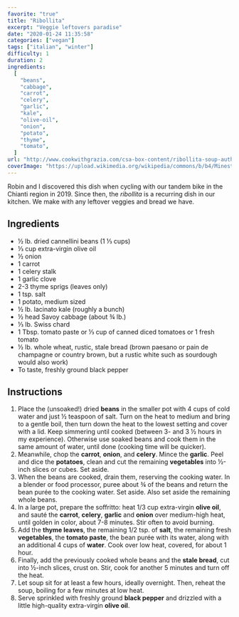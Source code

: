 ```yaml
---
favorite: "true"
title: "Ribollita"
excerpt: "Veggie leftovers paradise"
date: "2020-01-24 11:35:58"
categories: ["vegan"]
tags: ["italian", "winter"]
difficulty: 1
duration: 2
ingredients:
  [
    "beans",
    "cabbage",
    "carrot",
    "celery",
    "garlic",
    "kale",
    "olive-oil",
    "onion",
    "potato",
    "thyme",
    "tomato",
  ]
url: "http://www.cookwithgrazia.com/csa-box-content/ribollita-soup-authentic-recipe/"
coverImage: "https://upload.wikimedia.org/wikipedia/commons/b/b4/Minestra_di_pane.jpg"
---
```


Robin and I discovered this dish when cycling with our tandem bike in the Chianti region in 2019. Since then, the _ribollita_ is a recurring dish in our kitchen. We make with any leftover veggies and bread we have.

## Ingredients

- ½ lb. dried cannellini beans (1 ⅓ cups)
- ⅓ cup extra-virgin olive oil
- ½ onion
- 1 carrot
- 1 celery stalk
- 1 garlic clove
- 2-3 thyme sprigs (leaves only)
- 1 tsp. salt
- 1 potato, medium sized
- ½ lb. lacinato kale (roughly a bunch)
- ½ head Savoy cabbage (about ¾ lb.)
- ⅓ lb. Swiss chard
- 1 Tbsp. tomato paste or ⅓ cup of canned diced tomatoes or 1 fresh tomato
- ½ lb. whole wheat, rustic, stale bread (brown paesano or pain de champagne or country brown, but a rustic white such as sourdough would also work)
- To taste, freshly ground black pepper

## Instructions

1. Place the (unsoaked!) dried **beans** in the smaller pot with 4 cups of cold water and just ½ teaspoon of salt. Turn on the heat to medium and bring to a gentle boil, then turn down the heat to the lowest setting and cover with a lid. Keep simmering until cooked (between 3- and 3 ½ hours in my experience). Otherwise use soaked beans and cook them in the same amount of water, until done (cooking time will be quicker).
2. Meanwhile, chop the **carrot**, **onion**, and **celery**. Mince the **garlic**. Peel and dice the **potatoes**, clean and cut the remaining **vegetables** into ½-inch slices or cubes. Set aside.
3. When the beans are cooked, drain them, reserving the cooking water. In a blender or food processor, puree about ¾ of the beans and return the bean purée to the cooking water. Set aside. Also set aside the remaining whole beans.
4. In a large pot, prepare the soffritto: heat 1/3 cup extra-virgin **olive oil**, and sauté the **carrot**, **celery**, **garlic** and **onion** over medium-high heat, until golden in color, about 7-8 minutes. Stir often to avoid burning.
5. Add the **thyme leaves**, the remaining 1/2 tsp. of **salt**, the remaining fresh **vegetables**, the **tomato paste**, the bean purée with its water, along with an additional 4 cups of **water**. Cook over low heat, covered, for about 1 hour.
6. Finally, add the previously cooked whole beans and the **stale bread**, cut into ½-inch slices, crust on. Stir, cook for another 5 minutes and turn off the heat.
7. Let soup sit for at least a few hours, ideally overnight. Then, reheat the soup, boiling for a few minutes at low heat.
8. Serve sprinkled with freshly ground **black pepper** and drizzled with a little high-quality extra-virgin **olive oil**.
